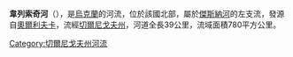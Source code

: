 '''韋列索奇河'''（{{lang-uk|Вересоч}}），是[[烏克蘭|烏克蘭]]的河流，位於該國北部，屬於[[傑斯納河|傑斯納河]]的左支流，發源自[[奧爾利夫卡_(庫利基夫卡區)|奧爾利夫卡]]，流經[[切爾尼戈夫州|切爾尼戈夫州]]，河道全長39公里，流域面積780平方公里。

{{DEFAULTSORT:Вересоч (річка)}}
[[Category:切爾尼戈夫州河流|Category:切爾尼戈夫州河流]]


{{Ukraine-river-stub}}